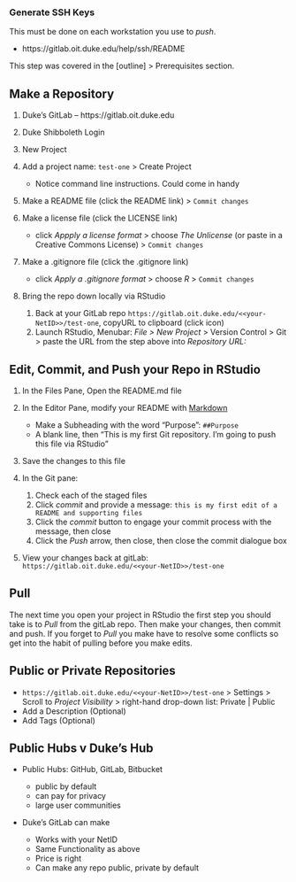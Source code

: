 ### Generate SSH Keys 

This must be done on each workstation you use to *push*.  

- https://gitlab.oit.duke.edu/help/ssh/README

This step was covered in the [outline] > Prerequisites section.

## Make a Repository
1. Duke's GitLab -- https://gitlab.oit.duke.edu
1. Duke Shibboleth Login
1. New Project
1. Add a project name:  `test-one` > Create Project

    - Notice command line instructions.  Could come in handy  
1. Make a README file (click the README link)  > `Commit changes`
1. Make a license file (click the LICENSE link) 

	- click *Appply a license format* > choose *The Unlicense* (or paste in a Creative Commons License) > `Commit changes`  
1. Make a .gitignore file (click the .gitignore link)

    - click *Apply a .gitignore format* > choose *R* > `Commit changes`  
1. Bring the repo down locally via RStudio

	1. Back at your GitLab repo `https://gitlab.oit.duke.edu/<<your-NetID>>/test-one`, copyURL to clipboard (click icon)
	1. Launch RStudio, Menubar:  *File > New Project* > Version Control > Git > paste the URL from the step above into *Repository URL:*

## Edit, Commit, and Push your Repo in RStudio

1. In the Files Pane, Open the README.md file
1. In the Editor Pane, modify your README with [Markdown](https://en.wikipedia.org/wiki/Markdown#Example)

    - Make a Subheading with the word "Purpose":  `##Purpose`
    - A blank line, then "This is my first Git repository.  I'm going to push this file via RStudio"
1. Save the changes to this file
1. In the Git pane:

    1. Check each of the staged files
    1. Click *commit* and provide a message:  `this is my first edit of a README and supporting files`
    1. Click the *commit* button to engage your commit  process with the message, then close
    1. Click the *Push* arrow, then close, then close the commit dialogue box  
1. View your changes back at gitLab:  `https://gitlab.oit.duke.edu/<<your-NetID>>/test-one`

## Pull

The next time you open your project in RStudio the first step you should take is to *Pull* from the gitLab repo.  Then make your changes, then commit and push.  If you forget to *Pull* you make have to resolve some conflicts so get into the habit of pulling before you make edits.

## Public or Private Repositories

- `https://gitlab.oit.duke.edu/<<your-NetID>>/test-one` > Settings > Scroll to *Project Visibility* > right-hand drop-down list:  Private | Public
- Add a Description (Optional)
- Add Tags (Optional)  

## Public Hubs v Duke's Hub

- Public Hubs:  GitHub, GitLab, Bitbucket

    - public by default
    - can pay for privacy
    - large user communities

- Duke's GitLab can make 

    - Works with your NetID
    - Same Functionality as above
    - Price is right
    - Can make any repo public, private by default 